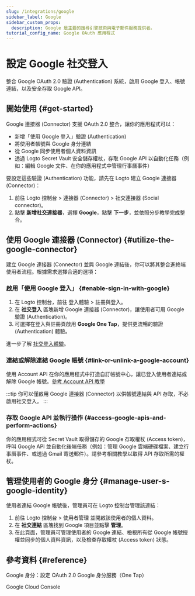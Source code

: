 ```yaml
---
slug: /integrations/google
sidebar_label: Google
sidebar_custom_props:
  description: Google 是主要的搜尋引擎技術與電子郵件服務提供者。
tutorial_config_name: Google OAuth 應用程式
---
```




# 設定 Google 社交登入

整合 Google OAuth 2.0 驗證 (Authentication) 系統，啟用 Google 登入、帳號連結，以及安全存取 Google API。

<GuideTip />

## 開始使用 \{#get-started}

Google 連接器 (Connector) 支援 OAuth 2.0 整合，讓你的應用程式可以：

- 新增「使用 Google 登入」驗證 (Authentication)
- 將使用者帳號與 Google 身分連結
- 從 Google 同步使用者個人資料資訊
- 透過 Logto Secret Vault 安全儲存權杖，存取 Google API 以自動化任務（例如：編輯 Google 文件、在你的應用程式中管理行事曆事件）

要設定這些驗證 (Authentication) 功能，請先在 Logto 建立 Google 連接器 (Connector)：

1. 前往 <CloudLink to="/connectors/social">Logto 控制台 > 連接器 (Connector) > 社交連接器 (Social connector)</CloudLink>。
2. 點擊 **新增社交連接器**，選擇 **Google**，點擊 **下一步**，並依照分步教學完成整合。

<Integration />

## 使用 Google 連接器 (Connector) \{#utilize-the-google-connector}

建立 Google 連接器 (Connector) 並與 Google 連結後，你可以將其整合進終端使用者流程。根據需求選擇合適的選項：

### 啟用「使用 Google 登入」 \{#enable-sign-in-with-google}

1. 在 Logto 控制台，前往 <CloudLink to="/sign-in-experience/sign-up-and-sign-in">登入體驗 > 註冊與登入</CloudLink>。
2. 在 **社交登入** 區塊新增 Google 連接器 (Connector)，讓使用者可用 Google 驗證 (Authentication)。
3. 可選擇在登入與註冊頁啟用 **Google One Tap**，提供更流暢的驗證 (Authentication) 體驗。

進一步了解 [社交登入體驗](/end-user-flows/sign-up-and-sign-in/social-sign-in)。

### 連結或解除連結 Google 帳號 \{#link-or-unlink-a-google-account}

使用 Account API 在你的應用程式中打造自訂帳號中心，讓已登入使用者連結或解除 Google 帳號。[參考 Account API 教學](/end-user-flows/account-settings/by-account-api#link-a-new-social-connection)

:::tip
你可以僅啟用 Google 連接器 (Connector) 以供帳號連結與 API 存取，不必啟用社交登入。
:::

### 存取 Google API 並執行操作 \{#access-google-apis-and-perform-actions}

你的應用程式可從 Secret Vault 取得儲存的 Google 存取權杖 (Access token)，呼叫 Google API 並自動化後端任務（例如：管理 Google 雲端硬碟檔案、建立行事曆事件、或透過 Gmail 寄送郵件）。請參考相關教學以取得 API 存取所需的權杖。

## 管理使用者的 Google 身分 \{#manage-user-s-google-identity}

使用者連結 Google 帳號後，管理員可在 Logto 控制台管理該連結：

1. 前往 <CloudLink to="/users">Logto 控制台 > 使用者管理</CloudLink> 並開啟該使用者的個人資料。
2. 在 **社交連結** 區塊找到 Google 項目並點擊 **管理**。
3. 在此頁面，管理員可管理使用者的 Google 連結、檢視所有從 Google 帳號授權並同步的個人資料資訊，以及檢查存取權杖 (Access token) 狀態。

## 參考資料 \{#reference}

<Url href="https://developers.google.com/identity/protocols/oauth2/openid-connect#appsetup">
  Google 身分：設定 OAuth 2.0
</Url>

<Url href="https://developers.google.com/identity/gsi/web/guides/overview">
  Google 身分服務（One Tap）
</Url>

<Url href="https://console.cloud.google.com/">Google Cloud Console</Url>
